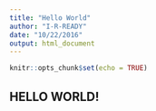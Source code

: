```yaml
---
title: "Hello World"
author: "I-R-READY"
date: "10/22/2016"
output: html_document
---
```


```r
knitr::opts_chunk$set(echo = TRUE)
```

## HELLO WORLD!